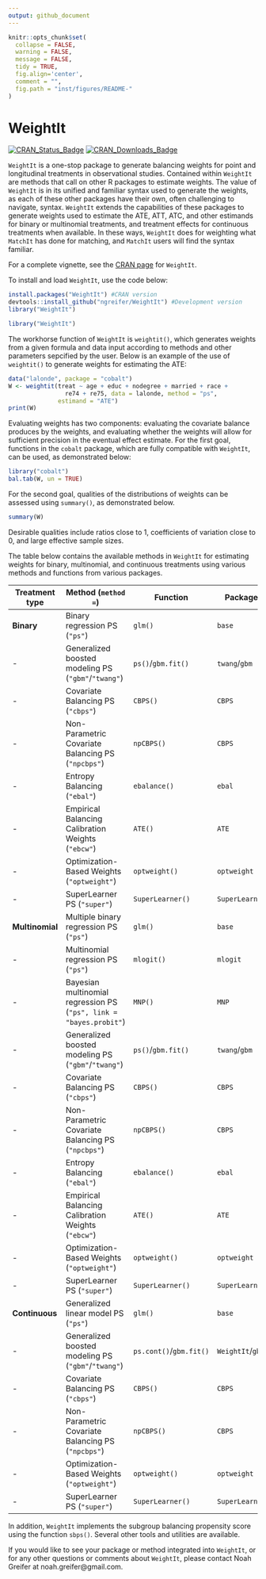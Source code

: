 ```yaml
---
output: github_document
---
```


<!-- README.md is generated from README.Rmd. Please edit that file -->

```r
knitr::opts_chunk$set(
  collapse = FALSE,
  warning = FALSE,
  message = FALSE,
  tidy = TRUE,
  fig.align='center',
  comment = "",
  fig.path = "inst/figures/README-"
)
```
# WeightIt

[![CRAN_Status_Badge](http://r-pkg.org/badges/version-last-release/WeightIt?color=0047ab
)](https://cran.r-project.org/package=WeightIt)
[![CRAN_Downloads_Badge](http://cranlogs.r-pkg.org/badges/WeightIt?color=0047ab
)](https://cran.r-project.org/package=WeightIt)

`WeightIt` is a one-stop package to generate balancing weights for point and longitudinal treatments in observational studies. Contained within `WeightIt` are methods that call on other R packages to estimate weights. The value of `WeightIt` is in its unified and familiar syntax used to generate the weights, as each of these other packages have their own, often challenging to navigate, syntax. `WeightIt` extends the capabilities of these packages to generate weights used to estimate the ATE, ATT, ATC, and other estimands for binary or multinomial treatments, and treatment effects for continuous treatments when available. In these ways, `WeightIt` does for weighting what `MatchIt` has done for matching, and `MatchIt` users will find the syntax familiar.

For a complete vignette, see the [CRAN page](https://cran.r-project.org/web/packages/WeightIt/) for `WeightIt`.

To install and load `WeightIt`, use the code below:

```r
install.packages("WeightIt") #CRAN version
devtools::install_github("ngreifer/WeightIt") #Development version
library("WeightIt")
```
```r
library("WeightIt")
```

The workhorse function of `WeightIt` is `weightit()`, which generates weights from a given formula and data input according to methods and other parameters sepcified by the user. Below is an example of the use of `weightit()` to generate weights for estimating the ATE:

```r
data("lalonde", package = "cobalt")
W <- weightit(treat ~ age + educ + nodegree + married + race +
                re74 + re75, data = lalonde, method = "ps",
              estimand = "ATE")
print(W)
```

Evaluating weights has two components: evaluating the covariate balance produces by the weights, and evaluating whether the weights will allow for sufficient precision in the eventual effect estimate. For the first goal, functions in the `cobalt` package, which are fully compatible with `WeightIt`, can be used, as demonstrated below:

```r
library("cobalt")
bal.tab(W, un = TRUE)
```

For the second goal, qualities of the distributions of weights can be assessed using `summary()`, as demonstrated below.

```r
summary(W)
```

Desirable qualities include ratios close to 1, coefficients of variation close to 0, and large effective sample sizes.

The table below contains the available methods in `WeightIt` for estimating weights for binary, multinomial, and continuous treatments using various methods and functions from various packages.
 
 Treatment type | Method (`method = `) | Function | Package
 -------------- | -------------------- | -------- | -------
 **Binary** | Binary regression PS (`"ps"`) | `glm()` | `base`
 - | Generalized boosted modeling PS (`"gbm"`/`"twang"`) | `ps()`/`gbm.fit()` | `twang`/`gbm`
 - | Covariate Balancing PS (`"cbps"`) | `CBPS()` | `CBPS`
 - | Non-Parametric Covariate Balancing PS (`"npcbps"`) | `npCBPS()` | `CBPS`
 - | Entropy Balancing (`"ebal"`) | `ebalance()` | `ebal`
 - | Empirical Balancing Calibration Weights (`"ebcw"`) | `ATE()` | `ATE`
 - | Optimization-Based Weights (`"optweight"`) | `optweight()` | `optweight`
 - | SuperLearner PS (`"super"`) | `SuperLearner()` | `SuperLearner`
 **Multinomial** | Multiple binary regression PS (`"ps"`) | `glm()` | `base`
 - | Multinomial regression PS (`"ps"`) | `mlogit()` | `mlogit`
 - | Bayesian multinomial regression PS (`"ps", link = "bayes.probit"`) | `MNP()` | `MNP`
 - | Generalized boosted modeling PS (`"gbm"`/`"twang"`) | `ps()`/`gbm.fit()` | `twang`/`gbm`
 - | Covariate Balancing PS (`"cbps"`) | `CBPS()` | `CBPS`
 - | Non-Parametric Covariate Balancing PS (`"npcbps"`) | `npCBPS()` | `CBPS`
 - | Entropy Balancing (`"ebal"`) | `ebalance()` | `ebal`
 - | Empirical Balancing Calibration Weights (`"ebcw"`) | `ATE()` | `ATE`
 - | Optimization-Based Weights (`"optweight"`) | `optweight()` | `optweight`
 - | SuperLearner PS (`"super"`) | `SuperLearner()` | `SuperLearner`
 **Continuous** | Generalized linear model PS (`"ps"`) | `glm()` | `base`
 - | Generalized boosted modeling PS (`"gbm"`/`"twang"`) | `ps.cont()`/`gbm.fit()` | `WeightIt`/`gbm`
 - | Covariate Balancing PS (`"cbps"`) | `CBPS()` | `CBPS`
 - | Non-Parametric Covariate Balancing PS (`"npcbps"`) | `npCBPS()` | `CBPS`
 - | Optimization-Based Weights (`"optweight"`) | `optweight()` | `optweight`
 - | SuperLearner PS (`"super"`) | `SuperLearner()` | `SuperLearner`

In addition, `WeightIt` implements the subgroup balancing propensity score using the function `sbps()`. Several other tools and utilities are available.

If you would like to see your package or method integrated into `WeightIt`, or for any other questions or comments about `WeightIt`, please contact Noah Greifer at noah.greifer@gmail.com.
